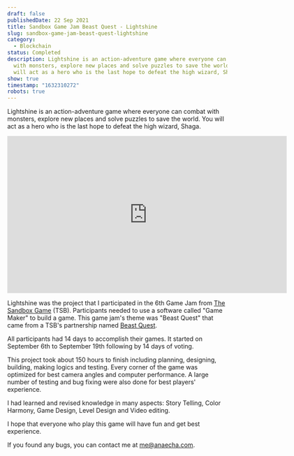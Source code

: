 ```yaml
---
draft: false
publishedDate: 22 Sep 2021
title: Sandbox Game Jam Beast Quest - Lightshine
slug: sandbox-game-jam-beast-quest-lightshine
category:
  - Blockchain
status: Completed
description: Lightshine is an action-adventure game where everyone can combat
  with monsters, explore new places and solve puzzles to save the world. You
  will act as a hero who is the last hope to defeat the high wizard, Shaga.
show: true
timestamp: "1632310272"
robots: true
---
```

Lightshine is an action-adventure game where everyone can combat with monsters, explore new places and solve puzzles to save the world. You will act as a hero who is the last hope to defeat the high wizard, Shaga.

<iframe width="640" height="360" src="https://www.youtube.com/embed/XyHcOzJM2cc" title="YouTube video player" frameborder="0" allow="accelerometer; autoplay; clipboard-write; encrypted-media; gyroscope; picture-in-picture" allowfullscreen></iframe>

Lightshine was the project that I participated in the 6th Game Jam from [The Sandbox Game](https://www.sandbox.game) (TSB). Participants needed to use a software called "Game Maker" to build a game. This game jam's theme was "Beast Quest" that came from a TSB's partnership named [Beast Quest](https://beast-quest.com). 

All participants had 14 days to accomplish their games. It started on September 6th to September 19th following by 14 days of voting.

This project took about 150 hours to finish including planning, designing, building, making logics and testing. Every corner of the game was optimized for best camera angles and computer performance. A large number of testing and bug fixing were also done for best players' experience.

I had learned and revised knowledge in many aspects: Story Telling, Color Harmony, Game Design, Level Design and Video editing.

I hope that everyone who play this game will have fun and get best experience.

If you found any bugs, you can contact me at me@anaecha.com.